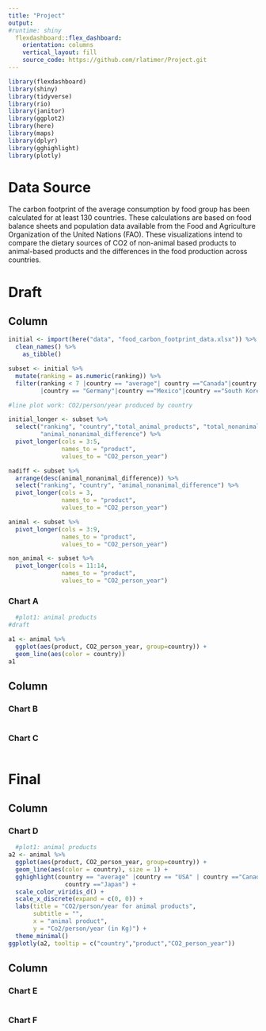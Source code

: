 ```yaml
---
title: "Project"
output: 
#runtime: shiny
  flexdashboard::flex_dashboard:
    orientation: columns
    vertical_layout: fill
    source_code: https://github.com/rlatimer/Project.git
---
```


```r
library(flexdashboard)
library(shiny)
library(tidyverse)
library(rio)
library(janitor)
library(ggplot2)
library(here)
library(maps)
library(dplyr)
library(gghighlight)
library(plotly)
```
Data Source {.sidebar}
==================================
The carbon footprint of the average consumption by food group has been calculated for at least 130 countries. These calculations are based on food balance sheets and population data available from the Food and Agriculture Organization of the United Nations (FAO).
These visualizations intend to compare the dietary sources of CO2 of non-animal based products to animal-based products and the differences in the food production across countries.

Draft
=========================
Column {data-width=650}
-----------------------------------------------------------------------
```r
initial <- import(here("data", "food_carbon_footprint_data.xlsx")) %>% 
  clean_names() %>%
    as_tibble()

subset <- initial %>% 
  mutate(ranking = as.numeric(ranking)) %>% 
  filter(ranking < 7 |country == "average"| country =="Canada"|country =="Japan"
         |country == "Germany"|country =="Mexico"|country =="South Korea"|country =="China")

#line plot work: CO2/person/year produced by country

initial_longer <- subset %>%
  select("ranking", "country","total_animal_products", "total_nonanimal_products", 
         "animal_nonanimal_difference") %>% 
  pivot_longer(cols = 3:5,
               names_to = "product",
               values_to = "CO2_person_year")

nadiff <- subset %>%
  arrange(desc(animal_nonanimal_difference)) %>% 
  select("ranking", "country", "animal_nonanimal_difference") %>% 
  pivot_longer(cols = 3,
               names_to = "product",
               values_to = "CO2_person_year")

animal <- subset %>%
  pivot_longer(cols = 3:9,
               names_to = "product",
               values_to = "CO2_person_year")

non_animal <- subset %>%
  pivot_longer(cols = 11:14,
               names_to = "product",
               values_to = "CO2_person_year")


```
### Chart A

```r
  #plot1: animal products
#draft

a1 <- animal %>% 
  ggplot(aes(product, CO2_person_year, group=country)) +
  geom_line(aes(color = country))
a1
```

Column {data-width=350}
-----------------------------------------------------------------------

### Chart B

```r

```

### Chart C

```r

```
Final
=========================
Column {data-width=650}
-----------------------------------------------------------------------

### Chart D

```r
  #plot1: animal products
a2 <- animal %>% 
  ggplot(aes(product, CO2_person_year, group=country)) +
  geom_line(aes(color = country), size = 1) +
  gghighlight(country == "average" |country == "USA" | country =="Canada"| 
                country =="Japan") +
  scale_color_viridis_d() +
  scale_x_discrete(expand = c(0, 0)) +
  labs(title = "CO2/person/year for animal products",
       subtitle = "",
       x = "animal product",
       y = "Co2/person/year (in Kg)") +
  theme_minimal()
ggplotly(a2, tooltip = c("country","product","CO2_person_year"))
```

Column {data-width=350}
-----------------------------------------------------------------------

### Chart E

```r

```

### Chart F

```r

```
